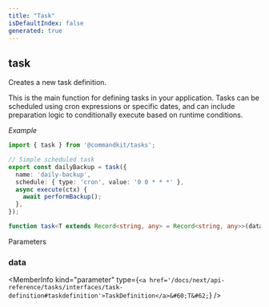 ```yaml
---
title: "Task"
isDefaultIndex: false
generated: true
---
```



<!-- This file was generated from the CommandKit source. Do not modify. Instead, re-run the "docgen" script -->


## task

<GenerationInfo sourceFile="packages/tasks/src/task.ts" sourceLine="139" packageName="@commandkit/tasks" />

Creates a new task definition.

This is the main function for defining tasks in your application. Tasks can be
scheduled using cron expressions or specific dates, and can include preparation
logic to conditionally execute based on runtime conditions.



*Example*

```ts
import { task } from '@commandkit/tasks';

// Simple scheduled task
export const dailyBackup = task({
  name: 'daily-backup',
  schedule: { type: 'cron', value: '0 0 * * *' },
  async execute(ctx) {
    await performBackup();
  },
});
```

```ts title="Signature"
function task<T extends Record<string, any> = Record<string, any>>(data: TaskDefinition<T>): Task<T>
```
Parameters

### data

<MemberInfo kind="parameter" type={`<a href='/docs/next/api-reference/tasks/interfaces/task-definition#taskdefinition'>TaskDefinition</a>&#60;T&#62;`} />

